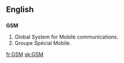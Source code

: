 ==English==
==={{initialism}}===
{{wikipedia|GSM}}
'''GSM'''

#Global System for Mobile communications.{{electronics}}
#Groupe Spécial Mobile.{{electronics}}

[[fr:GSM]]
[[sk:GSM]]